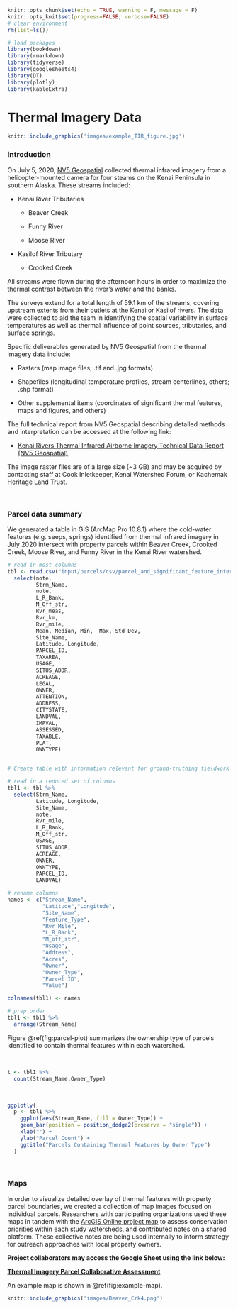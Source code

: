 ```r

knitr::opts_chunk$set(echo = TRUE, warning = F, message = F)
knitr::opts_knit$set(progress=FALSE, verbose=FALSE)
# clear environment
rm(list=ls())

# load packages
library(bookdown)
library(rmarkdown)
library(tidyverse)
library(googlesheets4)
library(DT)
library(plotly)
library(kableExtra)
```

# Thermal Imagery Data

```r

knitr::include_graphics('images/example_TIR_figure.jpg')

```

### Introduction

On July 5, 2020, [NV5 Geospatial](https://www.nv5.com/geospatial/) collected thermal infrared imagery from a helicopter-mounted camera for four steams on the Kenai Peninsula in southern Alaska. These streams included:

-   Kenai River Tributaries

    -   Beaver Creek

    -   Funny River

    -   Moose River

-   Kasilof River Tributary

    -   Crooked Creek

All streams were flown during the afternoon hours in order to maximize the thermal contrast between the river's water and the banks.

The surveys extend for a total length of 59.1 km of the streams, covering upstream extents from their outlets at the Kenai or Kasilof rivers. The data were collected to aid the team in identifying the spatial variability in surface temperatures as well as thermal influence of point sources, tributaries, and surface springs.

Specific deliverables generated by NV5 Geospatial from the thermal imagery data include:

-   Rasters (map image files; .tif and .jpg formats)

-   Shapefiles (longitudinal temperature profiles, stream centerlines, others; .shp format)

-   Other supplemental items (coordinates of significant thermal features, maps and figures, and others)

The full technical report from NV5 Geospatial describing detailed methods and interpretation can be accessed at the following link:

-   [Kenai Rivers Thermal Infrared Airborne Imagery Technical Data Report (NV5 Geospatial)](https://github.com/Kenai-Watershed-Forum/kenai_river_thermal_imagery/blob/master/documents/TIR_Technical_Data_Report_Kenai_Rivers_20210107.pdf "Link")

The image raster files are of a large size (\~3 GB) and may be acquired by contacting staff at Cook Inletkeeper, Kenai Watershed Forum, or Kachemak Heritage Land Trust.

<br>

### Parcel data summary

We generated a table in GIS (ArcMap Pro 10.8.1) where the cold-water features (e.g. seeps, springs) identified from thermal infrared imagery in July 2020 intersect with property parcels within Beaver Creek, Crooked Creek, Moose River, and Funny River in the Kenai River watershed.

```r


# read in most columns
tbl <- read.csv("input/parcels/csv/parcel_and_significant_feature_intersect.csv") %>%
  select(note,
         Strm_Name,
         note,
         L_R_Bank,
         M_Off_str,
         Rvr_meas,
         Rvr_km,
         Rvr_mile,
         Mean, Median, Min,  Max, Std_Dev,   
         Site_Name,
         Latitude, Longitude,
         PARCEL_ID,
         TAXAREA,
         USAGE,
         SITUS_ADDR,
         ACREAGE,
         LEGAL,
         OWNER,
         ATTENTION,
         ADDRESS,
         CITYSTATE,
         LANDVAL,
         IMPVAL,
         ASSESSED,
         TAXABLE,
         PLAT,
         OWNTYPE)


# Create table with information relevant for ground-truthing fieldwork

# read in a reduced set of columns
tbl1 <- tbl %>%
  select(Strm_Name,
         Latitude, Longitude,
         Site_Name,
         note,
         Rvr_mile,
         L_R_Bank,
         M_Off_str,   
         USAGE,
         SITUS_ADDR,
         ACREAGE,
         OWNER,
         OWNTYPE,
         PARCEL_ID,
         LANDVAL) 

# rename columns
names <- c("Stream_Name",
           "Latitude","Longitude",
           "Site_Name",
           "Feature_Type",
           "Rvr_Mile",
           "L_R_Bank",
           "M_off_str",
           "Usage",
           "Address",
           "Acres",
           "Owner",
           "Owner_Type",
           "Parcel ID",
           "Value")

colnames(tbl1) <- names

# prep order
tbl1 <- tbl1 %>%
  arrange(Stream_Name)


```

Figure \@ref(fig:parcel-plot) summarizes the ownership type of parcels identified to contain thermal features within each watershed.

<br>

```r
t <- tbl1 %>%
  count(Stream_Name,Owner_Type) 
```

<br>

```r

ggplotly(
  p <- tbl1 %>%
    ggplot(aes(Stream_Name, fill = Owner_Type)) +
    geom_bar(position = position_dodge2(preserve = "single")) +
    xlab("") +
    ylab("Parcel Count") +
    ggtitle("Parcels Containing Thermal Features by Owner Type")
  )
```

<br>

### Maps

In order to visualize detailed overlay of thermal features with property parcel boundaries, we created a collection of map images focused on individual parcels. Researchers with participating organizations used these maps in tandem with the [ArcGIS Online project map](https://arcg.is/fzn14) to assess conservation priorities within each study watersheds, and contributed notes on a shared platform. These collective notes are being used internally to inform strategy for outreach approaches with local property owners.

**Project collaborators may access the Google Sheet using the link below:**

[**Thermal Imagery Parcel Collaborative Assessment**](https://docs.google.com/document/d/1TZcTMBOL6WDCyvOODZlGeuCd-1sPWzYsurWtx7MJoUE/edit?usp=sharing)

An example map is shown in \@ref(fig:example-map).

```r

knitr::include_graphics('images/Beaver_Crk4.png')

```
